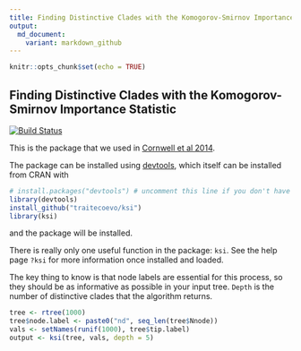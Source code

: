 ```yaml
---
title: Finding Distinctive Clades with the Komogorov-Smirnov Importance Statistic
output:
  md_document:
    variant: markdown_github
---
```


<!-- README.md is generated from README.Rmd. Please edit that file -->

```r
knitr::opts_chunk$set(echo = TRUE)
```

## Finding Distinctive Clades with the Komogorov-Smirnov Importance Statistic

[![Build Status](https://travis-ci.org/traitecoevo/ksi.svg?branch=master)](https://travis-ci.org/traitecoevo/ksi)

This is the package that we used in [Cornwell et al 2014](10.1111/1365-2745.12208).

The package can be installed using [devtools](https://github.com/hadley/devtools), which itself can be installed from CRAN with

```r
# install.packages("devtools") # uncomment this line if you don't have devtools installed
library(devtools)
install_github("traitecoevo/ksi")
library(ksi)
```

and the package will be installed.

There is really only one useful function in the package: `ksi`.  See the help page `?ksi` for more information once installed and loaded.

The key thing to know is that node labels are essential for this process, so they should be as informative as possible in your input tree.  `Depth` is the number of distinctive clades that the algorithm returns.

```r
tree <- rtree(1000)
tree$node.label <- paste0("nd", seq_len(tree$Nnode))
vals <- setNames(runif(1000), tree$tip.label)
output <- ksi(tree, vals, depth = 5)
```


